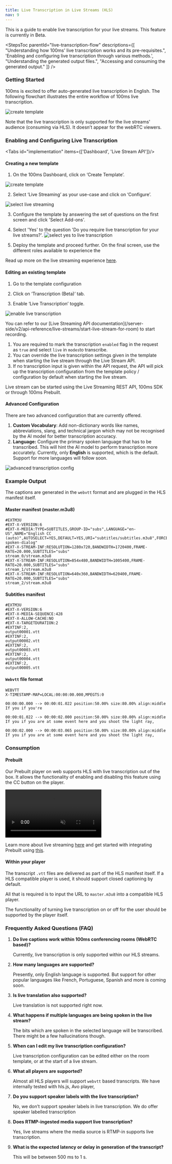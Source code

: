 ```yaml
---
title: Live Transcription in Live Streams (HLS)
nav: 9
---
```


This is a guide to enable live transcription for your live streams. This feature is currently in Beta.

<StepsToc
    parentId="live-transcription-flow"
    descriptions={[
        "Understanding how 100ms' live transcription works and its pre-requisites.",
        'Enabling and configuring live transcription through various methods.',
        "Understanding the generated output files.",
        "Accessing and consuming the generated output."
    ]}
/>

<StepsContainer id="live-transcription-flow">


### Getting Started
100ms is excited to offer auto-generated live transcription in English. The following flowchart illustrates the entire workflow of 100ms live transcription.

![create template](/docs/v2/live-transcription-workflow.png)

<Note type='warning'>
   Note that the live transcription is only supported for the live streams' audience (consuming via HLS). It doesn’t appear for the webRTC viewers. 
</Note>


### Enabling and Configuring Live Transcription


<Tabs id="implementation" items={['Dashboard', 'Live Stream API']}/>
<Tab id='implementation-0'>


#### Creating a new template
1. On the 100ms Dashboard, click on ‘Create Template’.

![create template](/docs/v2/create-a-template.png)

2. Select ‘Live Streaming’ as your use-case and click on ‘Configure’.

![select live streaming](/docs/v2/rtmp-ingestion/rtmp-in-create-template-1.png)

3. Configure the template by answering the set of questions on the first screen and click 'Select Add-ons'.

4. Select 'Yes' to the question 'Do you require live transcription for your live streams?'.
![select yes to live transcription](/docs/v2/create-template-live-transcription-question.png)

5. Deploy the template and proceed further. On the final screen, use the different roles available to experience the 

Read up more on the live streaming experience [here](/get-started/v2/get-started/features/live-streaming).



#### Editing an existing template
1. Go to the template configuration
    
2. Click on ‘Transcription (Beta)’ tab.

3. Enable ‘Live Transcription’ toggle.

![enable live transcription](/docs/v2/live-transcription-enable-toggle.png)

</Tab>


<Tab id='implementation-1'>
You can refer to our [Live Streaming API documentation](/server-side/v2/api-reference/live-streams/start-live-stream-for-room) to start recording.

1. You are required to mark the transcription `enabled` flag in the request as `true` and select `live` in `modes`to transcribe.
2. You can override the live transcription settings given in the template when starting the live stream through the Live Stream API.
3. If no transcription input is given within the API request, the API will pick up the transcription configuration from the template policy / configuration by default when starting the live stream.


</Tab>

Live stream can be started using the Live Streaming REST API, 100ms SDK or through 100ms Prebuilt.


#### Advanced Configuration

There are two advanced configuration that are currently offered.

1. **Custom Vocabulary**: Add non-dictionary words like names, abbreviations, slang, and technical jargon which may not be recognised by the AI model for better transcription accuracy.
2. **Language:** Configure the primary spoken language that has to be transcribed. This will hint the AI model to perform transcription more accurately.  Currently, only **English** is supported, which is the default. Support for more languages will follow soon.

![advanced transcription config](/docs/v2/advanced-transcription-config.png)

### Example Output

The captions are generated in the `webvtt` format and are plugged in the HLS manifest itself. 

#### Master manifest (master.m3u8)
```
#EXTM3U
#EXT-X-VERSION:6
#EXT-X-MEDIA:TYPE=SUBTITLES,GROUP-ID="subs",LANGUAGE="en-US",NAME="English CC (auto)",AUTOSELECT=YES,DEFAULT=YES,URI="subtitles/subtitles.m3u8",FORCED=NO,CHARACTERISTICS="public.accessibility.transcribes-spoken-dialog"
#EXT-X-STREAM-INF:RESOLUTION=1280x720,BANDWIDTH=1720400,FRAME-RATE=20.000,SUBTITLES="subs"
stream_0/stream.m3u8
#EXT-X-STREAM-INF:RESOLUTION=854x480,BANDWIDTH=1005400,FRAME-RATE=20.000,SUBTITLES="subs"
stream_1/stream.m3u8
#EXT-X-STREAM-INF:RESOLUTION=640x360,BANDWIDTH=620400,FRAME-RATE=20.000,SUBTITLES="subs"
stream_2/stream.m3u8
```

#### Subtitles manifest

```
#EXTM3U
#EXT-X-VERSION:6
#EXT-X-MEDIA-SEQUENCE:428
#EXT-X-ALLOW-CACHE:NO
#EXT-X-TARGETDURATION:2
#EXTINF:2,
output00001.vtt
#EXTINF:2,
output00002.vtt
#EXTINF:2,
output00003.vtt
#EXTINF:2,
output00004.vtt
#EXTINF:2,
output00005.vtt
```

#### `Webvtt` file format

```
WEBVTT
X-TIMESTAMP-MAP=LOCAL:00:00:00.000,MPEGTS:0

00:00:00.000 --> 00:00:01.022 position:50.00% size:80.00% align:middle
If you if you're

00:00:01.022 --> 00:00:02.000 position:50.00% size:80.00% align:middle
If you if you are at some event here and you shoot the light ray,

00:00:02.000 --> 00:00:03.065 position:50.00% size:80.00% align:middle
If you if you are at some event here and you shoot the light ray,
```


### Consumption

#### Prebuilt
Our Prebuilt player on web supports HLS with live transcription out of the box. It allows the functionality of enabling and disabling this feature using the CC button on the player.

<video loop="true" autoplay="autoPlay" controls="false" id="vid" muted>
    <source src="/docs/docs/v2/cc-on-hls-player-web.mp4" type="video/mp4" />
</video>

Learn more about live streaming [here](/get-started/v2/get-started/features/live-streaming) and get started with integrating Prebuilt using [this](/get-started/v2/get-started/prebuilt/overview).

#### Within your player

The transcript `.vtt` files are delivered as part of the HLS manifest itself. If a HLS compatible player is used, it should support closed captioning by default.

All that is required is to input the URL to `master.m3u8` into a compatible HLS player.

The functionality of turning live transcription on or off for the user should be supported by the player itself.

</StepsContainer>


### Frequently Asked Questions (FAQ)


1. **Do live captions work within 100ms conferencing rooms (WebRTC based)?**
    
    Currently, live transcription is only supported within our HLS streams. 
    
2. **How many languages are supported?**
    
    Presently, only English language is supported. But support for other popular languages like French, Portuguese, Spanish and more is coming soon.
    
3. **Is live translation also supported?**
    
    Live translation is not supported right now.
    
4. **What happens if multiple languages are being spoken in the live stream?**
    
    The bits which are spoken in the selected language will be transcribed. There might be a few hallucinations though.
    
5. **When can I edit my live transcription configuration?**
    
    Live transcription configuration can be edited either on the room template, or at the start of a live stream.
    
6. **What all players are supported?**
    
    Almost all HLS players will support `webvtt` based transcripts. We have internally tested with hls.js, Avo player,
    
7. **Do you support speaker labels with the live transcription?**
    
    No, we don’t support speaker labels in live transcription. We do offer speaker labelled transcription

8. **Does RTMP-ingested media support live transcription?**
    
    Yes, live streams where the media source is RTMP-in supports live transcription.

8. **What is the expected latency or delay in generation of the transcript?**
    
    This will be between 500 ms to 1 s. 
    

